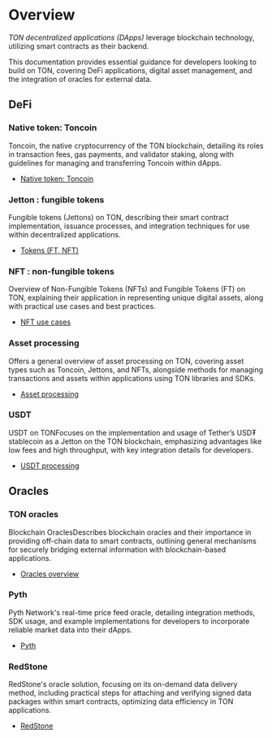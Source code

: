
# Overview

*TON decentralized applications (DApps)* leverage blockchain technology, utilizing smart contracts as their backend.

This documentation provides essential guidance for developers looking to build on TON, covering DeFi applications, digital asset management, and the integration of oracles for external data.

## DeFi

### Native token: Toncoin

Toncoin, the native cryptocurrency of the TON blockchain, detailing its roles in transaction fees, gas payments, and validator staking, along with guidelines for managing and transferring Toncoin within dApps.

* [Native token: Toncoin](/v3/documentation/dapps/defi/coins/)

### Jetton : fungible tokens

Fungible tokens (Jettons) on TON, describing their smart contract implementation, issuance processes, and integration techniques for use within decentralized applications.

* [Tokens (FT, NFT)](/v3/documentation/dapps/defi/tokens/)

### NFT : non-fungible tokens

Overview of Non-Fungible Tokens (NFTs) and Fungible Tokens (FT) on TON, explaining their application in representing unique digital assets, along with practical use cases and best practices.

* [NFT use cases](/v3/documentation/dapps/defi/nft/)

### Asset processing

Offers a general overview of asset processing on TON, covering asset types such as Toncoin, Jettons, and NFTs, alongside methods for managing transactions and assets within applications using TON libraries and SDKs.

* [Asset processing](/v3/documentation/dapps/assets/overview/)

### USDT

USDT on TONFocuses on the implementation and usage of Tether’s USD₮ stablecoin as a Jetton on the TON blockchain, emphasizing advantages like low fees and high throughput, with key integration details for developers.

* [USDT processing](/v3/documentation/dapps/assets/usdt/)

## Oracles

### TON oracles

Blockchain OraclesDescribes blockchain oracles and their importance in providing off-chain data to smart contracts, outlining general mechanisms for securely bridging external information with blockchain-based applications.

* [Oracles overview](/v3/documentation/dapps/oracles/about_blockchain_oracles/)

### Pyth

Pyth Network's real-time price feed oracle, detailing integration methods, SDK usage, and example implementations for developers to incorporate reliable market data into their dApps.

* [Pyth](/v3/documentation/dapps/oracles/pyth/)

### RedStone

RedStone's oracle solution, focusing on its on-demand data delivery method, including practical steps for attaching and verifying signed data packages within smart contracts, optimizing data efficiency in TON applications.

* [RedStone](/v3/documentation/dapps/oracles/red_stone/)

<Feedback />
